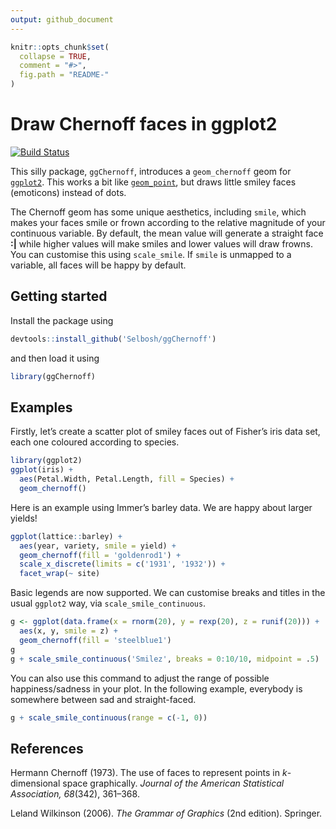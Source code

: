 ```yaml
---
output: github_document
---
```


<!-- README.md is generated from README.Rmd. Please edit that file -->

```r
knitr::opts_chunk$set(
  collapse = TRUE,
  comment = "#>",
  fig.path = "README-"
)
```

# Draw Chernoff faces in ggplot2

[![Build Status](https://travis-ci.org/Selbosh/ggChernoff.svg?branch=master)](https://travis-ci.org/Selbosh/ggChernoff)

This silly package, `ggChernoff`, introduces a `geom_chernoff` geom for [`ggplot2`](http://ggplot2.org).
This works a bit like [`geom_point`](http://docs.ggplot2.org/current/geom_point.html),
but draws little smiley faces (emoticons) instead of dots.

The Chernoff geom has some unique aesthetics, including `smile`,
which makes your faces smile or frown according to the relative magnitude of your continuous variable.
By default, the mean value will generate a straight face **:|** while higher values will make smiles and lower values will draw frowns. You can customise this using `scale_smile`.
If `smile` is unmapped to a variable, all faces will be happy by default.

## Getting started

Install the package using
```r
devtools::install_github('Selbosh/ggChernoff')
```
and then load it using
```r
library(ggChernoff)
```

## Examples

Firstly, let's create a scatter plot of smiley faces out of Fisher's iris data set, each one coloured according to species.
```r
library(ggplot2)
ggplot(iris) +
  aes(Petal.Width, Petal.Length, fill = Species) +
  geom_chernoff()
```

Here is an example using Immer's barley data. We are happy about larger yields!
```r
ggplot(lattice::barley) +
  aes(year, variety, smile = yield) +
  geom_chernoff(fill = 'goldenrod1') +
  scale_x_discrete(limits = c('1931', '1932')) +
  facet_wrap(~ site)
```

Basic legends are now supported. We can customise breaks and titles in the usual `ggplot2` way, via `scale_smile_continuous`.

```r
g <- ggplot(data.frame(x = rnorm(20), y = rexp(20), z = runif(20))) +
  aes(x, y, smile = z) +
  geom_chernoff(fill = 'steelblue1')
g
g + scale_smile_continuous('Smilez', breaks = 0:10/10, midpoint = .5)
```

You can also use this command to adjust the range of possible happiness/sadness in your plot. In the following example, everybody is somewhere between sad and straight-faced.

```r
g + scale_smile_continuous(range = c(-1, 0))
```

## References
Hermann Chernoff (1973).
The use of faces to represent points in *k*-dimensional space graphically.
*Journal of the American Statistical Association, 68*(342), 361–368.

Leland Wilkinson (2006).
*The Grammar of Graphics* (2nd edition).
Springer.
